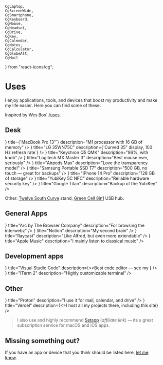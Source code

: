 	CgLaptop,
	CgScreenWide,
	CgSmartphone,
	CgKeyboard,
	CgMouse,
	CgHeadset,
	CgDrive,
	CgKey,
	CgCalendar,
	CgNotes,
	CgCalculator,
	CgGlobeAlt,
	CgMail
} from "react-icons/cg";



# Uses

I enjoy applications, tools, and devices that boost my productivity and make my life easier. Here you can find some of these.

Inspired by Wes Bos' [/uses](https://uses.tech).

## Desk

<ResponsiveGrid>
	<Item
		icon={<CgLaptop size={20}/>}
		title={`MacBook Pro 13"`}
		description="M1 processor with 16 GB of memory"
	/>
	<Item
		icon={<CgScreenWide size={20}/>}
		title="LG 35WN75C"
		description={`Curved 35" display, 100 Hz refresh rate`}
	/>
	<Item
		icon={<CgKeyboard size={20}/>}
		title="Keychron Q5 QMK"
		description="96%, with knob"
	/>
	<Item
		icon={<CgMouse size={20}/>}
		title="Logitech MX Master 3"
		description="Best mouse ever, seriously"
	/>
	<Item
		icon={<CgHeadset size={20}/>}
		title="Airpods Max"
		description="Love the transparency mode!"
	/>
	<Item
		icon={<CgDrive size={20}/>}
		title="Samsung Portable SSD T7"
		description="500 GB, no touch &mdash; great for backups"
	/>
	<Item
		icon={<CgSmartphone size={20}/>}
		title="iPhone 14 Pro"
		description="128 GB of storage"
	/>
	<Item
		icon={<CgKey size={20}/>}
		title="YubiKey 5C NFC"
		description="Reliable hardware security key"
	/>
	<Item
		icon={<CgKey size={20}/>}
		title="Google Titan"
		description="Backup of the YubiKey"
	/>
</ResponsiveGrid>

Other: [Twelve South Curve](https://www.twelvesouth.com/products/curve-for-macbook) stand, [Green Cell 8in1](https://greencell.global/en/hub-usb-c/3034-green-cell-hub-gc-connect60-8in1-thunderbolt-3-usb-c-hdmi-3x-usb-30-sd-microsd-for-macbook-pro-1315-2016-2020.html) USB hub.

## General Apps

<ResponsiveGrid>
	<Item
		icon={<IoLogoChrome size={20}/>}
		title="Arc by The Browser Company"
		description="For browsing the interwebz"
	/>
	<Item
		icon={<CgNotes size={20}/>}
		title="Notion"
		description="My second brain"
	/>
	<Item
		icon={<FiCommand size={20}/>}
		title="Raycast"
		description="Like Alfred, but even more extendable"
	/>
	<Item
		icon={<SiApplemusic size={20}/>}
		title="Apple Music"
		description="I mainly listen to classical music"
	/>
</ResponsiveGrid>

## Development apps

<ResponsiveGrid>
	<Item
		icon={<SiVisualstudiocode size={20}/>}
		title="Visual Studio Code"
		description={<>Best code editor &mdash; see my <Link href="https://github.com/xxczaki/dotfiles/blob/master/vscode.js" isExternal text="configuration"/></>}
	/>
	<Item
		icon={<FiTerminal size={20}/>}
		title="iTerm 2"
		description="Highly customizable terminal"
	/>
</ResponsiveGrid>

## Other

<ResponsiveGrid>
	<Item
		icon={<CgMail size={20}/>}
		title="Proton"
		description="I use it for mail, calendar, and drive"
	/>
	<Item
		icon={<SiVercel size={20}/>}
		title="Vercel"
		description={<>I host all my projects there, including <i>this</i> site</>}
	/>
</ResponsiveGrid>

> I also use and highly recommend [Setapp](https://go.setapp.com/invite/c0mdyhrl) (*affiliate link*) &mdash; its a great subscription service for macOS and iOS apps.

## Missing something out?

If you have an app or device that you think should be listed here, [let me know](mailto:antoni@kepinski.ch?subject=[Website]%20Software/Device%20Proposal).
